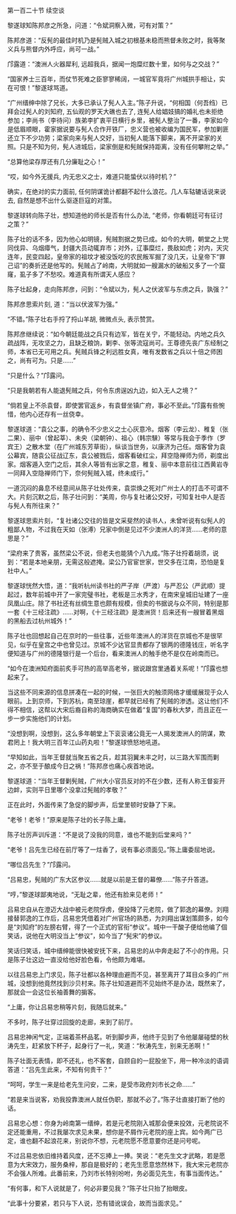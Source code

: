 

第一百二十节 续空谈

黎遂球知陈邦彦之所急，问道：“令斌洞察入微，可有对策？”

陈邦彦道：“反髡的最佳时机乃是髡贼入城之初根基未稳而熊督未败之时，我等聚义兵与熊督内外呼应，尚可一战。”

邝露道：“澳洲人火器犀利, 远超我兵，据闻一炮糜烂数十里，如何与之交战？”

“国家养士三百年，而仗节死难之臣寥寥稀阔，一城官军竟将广州城拱手相让，实在可恨！”黎遂球骂道。

“广州缙绅中除了兄长，大多已承认了髡人入主。”陈子升说，“何相国（何吾绉）已拜会过髡人的刘知府, 五仙观的罗天大礁也去了, 连髡人给娼妓搞的婚礼也未拒绝参加；李尚书（李待问）族弟李扩衷平日横行乡里，被髡人整治了一番，李家如今是低眉顺眼，霍家据说要与髡人合作开铁厂，忠义营也被收编为国民军，参加剿匪还立下不少功劳；梁家向来与髡人交好，当初髡人能落下脚来，离不开梁家的关照。只是不知为何，髡人进城后，梁家倒是和髡贼保持距离，没有任何攀附之举。”

“总算他梁存厚还有几分廉耻之心！”

“哎，如今外无援兵, 内无忠义之士，难道只能蛰伏以待时机？”

确实，在绝对的实力面前, 任何阴谋诡计都翻不起什么浪花。几人车轱辘话说来说去, 自然是想不出什么驱逐巨寇的对策。

黎遂球转向陈子壮，想知道他的师长是否有什么办法, “老师，你看朝廷可有征讨之策？”

陈子壮的话不多，因为他心如明镜，髡贼割据之势已成。如今的大明，朝堂之上党同伐异、乌烟瘴气，封疆大员动辄弃市；对外，辽事糜烂，畏敌如虎；对内，天灾连年，民变四起，皇帝家的祖坟才被没饭吃的农民叛军掘了没几天，让皇帝下“罪己诏”的奏折还是他写的。髡贼占了岭南，大明就如一艘漏水的破船又多了一个窟窿，虱子多了不愁咬。难道真有所谓天人感应？

陈子壮起身，走向陈邦彦，问到：“令斌以为，髡人之伏波军与东虏之兵，孰强？”

陈邦彦思索片刻, 道：“当以伏波军为强。”

“不错。”陈子壮右手捋了捋山羊胡, 微微点头, 表示赞赏。

陈邦彦继续说：“如今朝廷能战之兵只有边军，皆在关宁，不能轻动。内地之兵久疏战阵，无攻坚之力，且缺乏粮饷，剿李、张等流寇尚可。王尊德先丧广东经制之师，本省已无可用之兵。髡贼兵锋之利远胜女真，唯有发数省之兵以十倍之师困之，尚有可为。只是……”

“只是什么？”邝露问。

“只是我朝若有人能退髡贼之兵，何令东虏逞凶九边，如入无人之境？”

“倘若皇上不杀袁督，即使罢官返乡，有袁督坐镇广府，事必不至此。”邝露有些惋惜，他内心还存有一丝侥幸。

黎遂球道：“袁公之事，的确令不少忠义之士心灰意冷。烟客（李云龙）、稚复（张二果）、丽中（曾起莘）、未央（梁朝钟）、祖心（韩宗騋）等常与我会于季作（罗宾王）之散木堂（在广州城东芳草街），纵谈当世务，以康济为己任。烟客曾为袁公幕宾，随袁公征战辽东，袁公被戮后，烟客看破红尘，拜空隐禅师为师，剃度出家。烟客遁入空门之后，其余人等皆有出家之意，稚复、丽中本意前往江西黄岩寺一同拜入空隐禅师门下，奈何髡贼入城，终未成行。”

一道沉闷的鼻息不经意间从陈子壮处传来，袁崇焕之死对广州士人的打击不可谓不大。片刻沉默之后，陈子壮问到：“美周，你与复社诸公交好，可知复社中人是否与髡人有所往来？”

黎遂球思索片刻，“复社诸公交往的皆是文采斐然的读书人，未曾听说有似髡人的粗鄙人物，不过我在天如（张溥）兄家中倒是见过不少澳洲人的洋货……老师的意思是？”

“梁府来了贵客，虽然梁公不说，但老夫也能猜个八九成。”陈子壮捋着胡须，说到：“若是本地亲朋，无需这般遮掩。梁公乃官宦世家，世交多在江南，恐怕是复社中人。”

黎遂球恍然大悟，道：“我听杭州读书社的严子岸（严渡）与严忍公（严武顺）提起过，数年前城中开了一家完璧书社，老板是三水秀才，在南宋皇城旧址建了一座凤凰山庄。除了书社还有丝绸生意也颇有规模，但卖的书据说与众不同，特别是那一套《十三经注疏》……对啊，《十三经注疏》是澳洲货！后来还有一艘冒着黑烟的黑船去过杭州城外！”

陈子壮也回想起自己在京时的一些往事，近些年澳洲人的洋货在京城也不是很罕见，似乎在皇宫之中也曾见过。京城不少达官显贵都存了银两的德隆钱庄，听名字便知道与广州的德隆银行是一个后台，看来澳洲人的触手绝不是仅在岭南而已。

“如今在澳洲知府面前炙手可热的高举高老爷，据说跟宫里通着关系呢！”邝露也想起来了。

当这些不同来源的信息拼凑在一起的时候，一张巨大的触须网络才缓缓展现于众人眼前。上到京师，下到苏杭，南至琼崖，都早就已经有了髡贼的渗透。这让他们不得不相信，这帮以大宋后裔自称的海商确实在做着“复国”的春秋大梦，而且正在一步一步实施他们的计划。

“没想到啊，没想到，这么多年朝堂上下衮衮诸公竟无一人揭发澳洲人的阴谋，欺君罔上！我大明三百年江山药丸啦！”黎遂球愤怒地吼道。

“早知如此，当年王督就当聚五省之兵，趁其羽翼未丰之时，以三路大军围而剿之，亦不至于酿成今日之祸！”陈邦彦也痛心疾首地说。

黎遂球道：“当年王督剿髡贼，广州大小官员反对的不在少数，还有人称王督妄开边衅，实则平日里哪个没拿过髡贼的孝敬？”

正在此时，外面传来了急促的脚步声，后堂里顿时安静了下来。

“老爷！老爷！”原来是陈子壮的长子陈上庸。

陈子壮厉声训斥道：“不是说了没我的同意，谁也不能到后堂来吗？”

“老爷！吕先生已经在前厅等了一炷香了，说有事必须面见。”陈上庸委屈地说。

“哪位吕先生？”邝露问。

“吕易忠，髡贼的广东大区参议……就是以前是王督的幕僚……”陈子升答道。

“哼，”黎遂球鄙夷地说，“无耻之辈，他还有脸来见老师！”

吕易忠自从在澄迈大战中被元老院俘虏，便投降了元老院，做了郭逸的幕僚。刘翔接替郭逸的工作后，吕易忠凭借着对广州官场的熟悉，为刘翔出谋划策颇多，如今是“刘知府”的左膀右臂，得了一个正式的官衔“参议”。城中一干酸子便给他编了個笑话，说他在大明没当上“参议”，如今当了“髡宋”的参议。

笑话归笑话，城中缙绅能很快被安抚下来，吕易忠的从中奔走起了不小的作用。只是陈子壮这边一直没给他好脸色看，令他颇为难堪。

以往吕易忠上门求见，陈子壮都以各种理由避而不见，甚至离开了耳目众多的广州城，没想到他竟然找到沙贝村来。陈子壮知道避而不见始终不是办法，既然来了，那就会一会这位长袖善舞的掮客。

“上庸，你让吕易忠稍等片刻，我随后就来。”

不多时，陈子壮穿过回旋的走廊，来到了前厅。

吕易忠神闲气定，正端着茶杯品茗。听到脚步声，他终于见到了令他屡屡碰壁的秋涛先生，赶紧放下杯子，起身行了一礼，笑道：“秋涛先生，别来无恙啊！”

陈子壮面无表情，即不还礼，也不客套，自顾自的一屁股坐下，用一种冷淡的语调答道：“吕先生此来，不知有何贵干？”

“呵呵，学生一来是给老先生问安，二来，是受市政府刘市长之命……”

“若是来当说客，劝我投靠澳洲人就任伪职，那就不必了。”陈子壮直接打断了他的话。

吕易忠心想：你身为岭南第一缙绅，若是元老院刚入城那会便来投效，元老院说不定还能重用，不过我屡次求见未果，想你是不屑作元老院的座上宾。如今两广已定，谁也翻不起浪花来，别说你不想，元老院愿不愿意要你还是问号呢。

不过吕易忠依旧维持着风度，还不忘捧上一捧。笑说：“老先生文才武略，若是愿意为大宋效力，服务桑梓，那自是极好的；老先生愿意悠然林下，我大宋元老院亦不会强人所难。此番前来，乃刘市长特别吩咐，务必面见先生，有事当面传达。”

“有何事，和下人说就是了，何必非要见我？”陈子壮只抬了抬眼皮。

“此事十分要紧，若只与下人说，恐有错讹误会，故而当面求见。”

